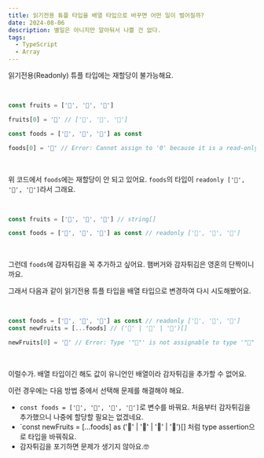 ```yaml
---
title: 읽기전용 튜플 타입을 배열 타입으로 바꾸면 어떤 일이 벌어질까?
date: 2024-08-06
description: 별일은 아니지만 알아둬서 나쁠 건 없다.
tags:
  - TypeScript
  - Array
---
```


읽기전용(Readonly) 튜플 타입에는 재할당이 불가능해요.

<br />

```typescript
const fruits = ['🍎', '🍌', '🍒']

fruits[0] = '🍉' // ['🍉', '🍌', '🍒']

const foods = ['🍔', '🍕', '🍣'] as const

foods[0] = '🍟' // Error: Cannot assign to '0' because it is a read-only property.
```

<br />

위 코드에서 `foods`에는 재할당이 안 되고 있어요. `foods`의 타입이 `readonly ['🍔', '🍕', '🍣']`라서 그래요.

<br />

```typescript
const fruits = ['🍎', '🍌', '🍒'] // string[]

const foods = ['🍔', '🍕', '🍣'] as const // readonly ['🍔', '🍕', '🍣']
```

<br />

그런데 `foods`에 감자튀김을 꼭 추가하고 싶어요. 햄버거와 감자튀김은 영혼의 단짝이니까요.

그래서 다음과 같이 읽기전용 튜플 타입을 배열 타입으로 변경하여 다시 시도해봤어요.

<br />

```typescript
const foods = ['🍔', '🍕', '🍣'] as const // readonly ['🍔', '🍕', '🍣']
const newFruits = [...foods] // ('🍔' | '🍕' | '🍣')[]

newFruits[0] = '🍟' // Error: Type '"🍟"' is not assignable to type '"🍔" | "🍕" | "🍣"'.
```

<br />

이럴수가. 배열 타입이긴 해도 값이 유니언인 배열이라 감자튀김을 추가할 수 없어요.

이런 경우에는 다음 방법 중에서 선택해 문제를 해결해야 해요.

- `const foods = ['🍟', '🍔', '🍕', '🍣']`로 변수를 바꿔요. 처음부터 감자튀김을 추가했으니 나중에 할당할 필요는 없겠네요.
- `const newFruits = [...foods] as ('🍟' | '🍔' | '🍕' | '🍣')[] 처럼 type assertion으로 타입을 바꿔줘요.
- 감자튀김을 포기하면 문제가 생기지 않아요.🤓
